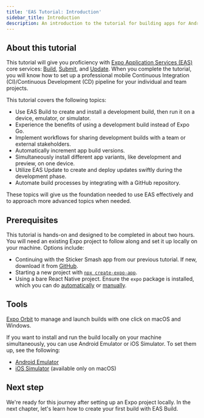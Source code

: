 ```yaml
---
title: 'EAS Tutorial: Introduction'
sidebar_title: Introduction
description: An introduction to the tutorial for building apps for Android and iOS using Expo Application Services (EAS) that covers the Build, Update, and Submit workflows.
---
```




## About this tutorial

This tutorial will give you proficiency with [Expo Application Services (EAS)](https://expo.dev/eas) core services: [Build](/build/introduction/), [Submit](/submit/introduction/), and [Update](/eas-update/introduction/). When you complete the tutorial, you will know how to set up a professional mobile Continuous Integration (CI)/Continuous Development (CD) pipeline for your individual and team projects.

This tutorial covers the following topics:

- Use EAS Build to create and install a development build, then run it on a device, emulator, or simulator.
- Experience the benefits of using a development build instead of Expo Go.
- Implement workflows for sharing development builds with a team or external stakeholders.
- Automatically increment app build versions.
- Simultaneously install different app variants, like development and preview, on one device.
- Utilize EAS Update to create and deploy updates swiftly during the development phase.
- Automate build processes by integrating with a GitHub repository.

These topics will give us the foundation needed to use EAS effectively and to approach more advanced topics when needed.

## Prerequisites

This tutorial is hands-on and designed to be completed in about two hours. You will need an existing Expo project to follow along and set it up locally on your machine. Options include:

- Continuing with the Sticker Smash app from our previous tutorial. If new, download it from [GitHub](https://github.com/expo/examples/tree/master/stickersmash).
- Starting a new project with [`npx create-expo-app`](/get-started/create-a-project/).
- Using a bare React Native project. Ensure the `expo` package is installed, which you can do [automatically](/bare/installing-expo-modules/) or [manually](/bare/installing-expo-modules/#manual-installation).

## Tools

[Expo Orbit](https://expo.dev/orbit) to manage and launch builds with one click on macOS and Windows.

If you want to install and run the build locally on your machine simultaneously, you can use Android Emulator or iOS Simulator. To set them up, see the following:

- [Android Emulator](/workflow/android-studio-emulator/)
- [iOS Simulator](/workflow/ios-simulator/) (available only on macOS)

## Next step

We're ready for this journey after setting up an Expo project locally. In the next chapter, let's learn how to create your first build with EAS Build.

<BoxLink
  title="Start"
  description="Let's start by configuring a development build."
  Icon={BookOpen02Icon}
  href="/tutorial/eas/configure-development-build/"
/>
